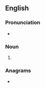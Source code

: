 ==English==

===Pronunciation===
* {{rhymes|aɪks|lang=en}}

===Noun===
{{head|en|noun plural form}}

# {{plural of|pike|lang=en}}

===Anagrams===
* {{anagrams|en|a=eikps|Spike|kepis|kipes|spike}}